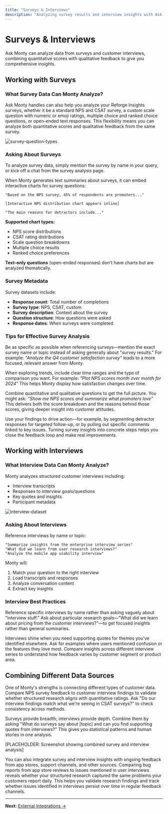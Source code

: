 ```yaml
---
title: "Surveys & Interviews"
description: "Analyzing survey results and interview insights with Ask Monty"
---
```


# Surveys & Interviews

Ask Monty can analyze data from surveys and customer interviews, combining quantitative scores with qualitative feedback to give you comprehensive insights.

## Working with Surveys

### What Survey Data Can Monty Analyze?

Ask Monty handles can also help you analyze your Reforge Insights surveys, whether it be a standard NPS and CSAT survey, a custom scale question with numeric or emoji ratings, multiple choice and ranked choice questions, or open-ended text responses. This flexibility means you can analyze both quantitative scores and qualitative feedback from the same survey.

![survey-question-types](/images/monty/survey.png)

### Asking About Surveys

To analyze survey data, simply mention the survey by name in your query, or kick off a chat from the survey analysis page.

When Monty generates text summaries about surveys, it can embed interactive charts for survey questions:

```
"Based on the NPS survey, 45% of respondents are promoters..."

[Interactive NPS distribution chart appears inline]

"The main reasons for detractors include..."
```

**Supported chart types:**

- NPS score distributions
- CSAT rating distributions
- Scale question breakdowns
- Multiple choice results
- Ranked choice preferences

**Text-only questions** (open-ended responses) don't have charts but are analyzed thematically.

### Survey Metadata

Survey datasets include:

- **Response count**: Total number of completions
- **Survey type**: NPS, CSAT, custom
- **Survey description**: Context about the survey
- **Question structure**: How questions were asked
- **Response dates**: When surveys were completed

### Tips for Effective Survey Analysis

Be as specific as possible when referencing surveys—mention the exact survey name or topic instead of asking generally about "survey results." For example:
_"Analyze the Q4 customer satisfaction survey"_ leads to a more focused, relevant answer from Monty.

When exploring trends, include clear time ranges and the type of comparison you want. For example:
_"Plot NPS scores month over month for 2024"_
This helps Monty display how satisfaction changes over time.

Combine quantitative and qualitative questions to get the full picture. You might ask:
_"Show me NPS scores and summarize what promoters love"_
This delivers both the score breakdown and the reasons behind those scores, giving deeper insight into customer attitudes.

Use your findings to drive action—for example, by segmenting detractor responses for targeted follow-up, or by pulling out specific comments linked to key issues. Turning survey insights into concrete steps helps you close the feedback loop and make real improvements.

## Working with Interviews

### What Interview Data Can Monty Analyze?

Monty analyzes structured customer interviews including:

- Interview transcripts
- Responses to interview goals/questions
- Key quotes and insights
- Participant metadata

![interview-dataset](/images/monty/interview.png)

### Asking About Interviews

Reference interviews by name or topic:

```
"Summarize insights from the enterprise interview series"
"What did we learn from user research interviews?"
"Analyze the mobile app usability interview"
```

Monty will:

1. Match your question to the right interview
2. Load transcripts and responses
3. Analyze conversation content
4. Extract key insights

### Interview Best Practices

Reference specific interviews by name rather than asking vaguely about "interview stuff." Ask about particular research goals—"What did we learn about pricing from the customer interviews?"—to get focused insights rather than general summaries.

Interviews shine when you need supporting quotes for themes you've identified elsewhere. Ask for examples where users mentioned confusion or the features they love most. Compare insights across different interview series to understand how feedback varies by customer segment or product area.

## Combining Different Data Sources

One of Monty's strengths is connecting different types of customer data. Compare NPS survey feedback to customer interview findings to validate whether structured research aligns with quantitative ratings. Ask "Do our interview findings match what we're seeing in CSAT surveys?" to check consistency across methods.

Surveys provide breadth; interviews provide depth. Combine them by asking "What do surveys say about [topic] and can you find supporting quotes from interviews?" This gives you statistical patterns and human stories in one analysis.

[PLACEHOLDER: Screenshot showing combined survey and interview analysis]

You can also integrate survey and interview insights with ongoing feedback from app stores, support channels, and other sources. Comparing bug reports from app store reviews to issues mentioned in user interviews reveals whether your structured research captured the same problems your customers report daily. This helps you validate research findings and track whether issues identified in interviews persist over time in regular feedback channels.

---

**Next:** [External Integrations →](./06-external-integrations.mdx)
